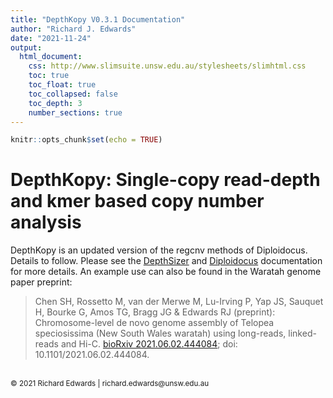 ```yaml
---
title: "DepthKopy V0.3.1 Documentation"
author: "Richard J. Edwards"
date: "2021-11-24"
output:
  html_document:
    css: http://www.slimsuite.unsw.edu.au/stylesheets/slimhtml.css
    toc: true
    toc_float: true
    toc_collapsed: false
    toc_depth: 3
    number_sections: true
---
```



```r
knitr::opts_chunk$set(echo = TRUE)
```


<a name="Top" />


# DepthKopy: Single-copy read-depth and kmer based copy number analysis

DepthKopy is an updated version of the regcnv methods of Diploidocus. Details to follow. Please see the
[DepthSizer](https://github.com/slimsuite/depthsizer) and [Diploidocus](https://github.com/slimsuite/diploidocus)
documentation for more details. An example use can also be found in the Waratah genome paper preprint:

> Chen SH, Rossetto M, van der Merwe M, Lu-Irving P, Yap JS, Sauquet H, Bourke G, Amos TG, Bragg JG & Edwards RJ (preprint):
Chromosome-level de novo genome assembly of Telopea speciosissima (New South Wales waratah) using long-reads,
linked-reads and Hi-C. [bioRxiv 2021.06.02.444084](https://www.biorxiv.org/content/10.1101/2021.06.02.444084v2.full);
doi: 10.1101/2021.06.02.444084.



<br>
<small>&copy; 2021 Richard Edwards | richard.edwards@unsw.edu.au</small>
